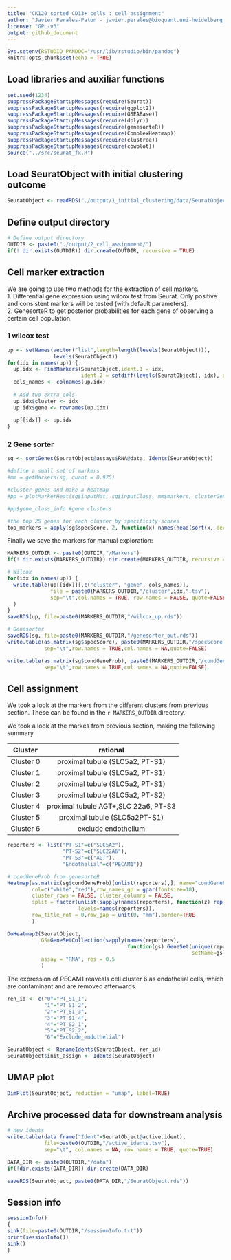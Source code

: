 ```yaml
---
title: "CK120 sorted CD13+ cells : cell assignment"
author: "Javier Perales-Paton - javier.perales@bioquant.uni-heidelberg.de"
license: "GPL-v3"
output: github_document
---
```



```r
Sys.setenv(RSTUDIO_PANDOC="/usr/lib/rstudio/bin/pandoc")
knitr::opts_chunk$set(echo = TRUE)
```

## Load libraries and auxiliar functions
```r
set.seed(1234)
suppressPackageStartupMessages(require(Seurat))
suppressPackageStartupMessages(require(ggplot2))
suppressPackageStartupMessages(require(GSEABase))
suppressPackageStartupMessages(require(dplyr))
suppressPackageStartupMessages(require(genesorteR))
suppressPackageStartupMessages(require(ComplexHeatmap))
suppressPackageStartupMessages(require(clustree))
suppressPackageStartupMessages(require(cowplot))
source("../src/seurat_fx.R")
```

## Load SeuratObject with initial clustering outcome
```r
SeuratObject <- readRDS("./output/1_initial_clustering/data/SeuratObject.rds")
```
## Define output directory
```r
# Define output directory
OUTDIR <- paste0("./output/2_cell_assignment/")
if(! dir.exists(OUTDIR)) dir.create(OUTDIR, recursive = TRUE)
```

## Cell marker extraction
We are going to use two methods for the extraction of cell markers.   
1. Differential gene expression using wilcox test from Seurat. Only positive
   and consistent markers will be tested (with default parameters).   
2. GenesorteR to get posterior probabilities for each gene of observing a certain
cell population.

### 1 wilcox test

```r
up <- setNames(vector("list",length=length(levels(SeuratObject))), 
               levels(SeuratObject))
for(idx in names(up)) {
  up.idx <- FindMarkers(SeuratObject,ident.1 = idx, 
                        ident.2 = setdiff(levels(SeuratObject), idx), only.pos=T)
  cols_names <- colnames(up.idx)
  
  # Add two extra cols
  up.idx$cluster <- idx
  up.idx$gene <- rownames(up.idx)
  
  up[[idx]] <- up.idx
}
```

### 2 Gene sorter

```r
sg <- sortGenes(SeuratObject@assays$RNA@data, Idents(SeuratObject))

#define a small set of markers
#mm = getMarkers(sg, quant = 0.975)

#cluster genes and make a heatmap
#pp = plotMarkerHeat(sg$inputMat, sg$inputClass, mm$markers, clusterGenes=TRUE, outs = TRUE)

#pp$gene_class_info #gene clusters

#the top 25 genes for each cluster by specificity scores
top_markers = apply(sg$specScore, 2, function(x) names(head(sort(x, decreasing = TRUE), n = 25)))

```

Finally we save the markers for manual exploration:

```r
MARKERS_OUTDIR <- paste0(OUTDIR,"/Markers")
if(! dir.exists(MARKERS_OUTDIR)) dir.create(MARKERS_OUTDIR, recursive = TRUE)

# Wilcox
for(idx in names(up)) {
  write.table(up[[idx]][,c("cluster", "gene", cols_names)],
              file = paste0(MARKERS_OUTDIR,"/cluster",idx,".tsv"),
              sep="\t",col.names = TRUE, row.names = FALSE, quote=FALSE
  )
}
saveRDS(up, file=paste0(MARKERS_OUTDIR,"/wilcox_up.rds"))

# Genesorter
saveRDS(sg, file=paste0(MARKERS_OUTDIR,"/genesorter_out.rds"))
write.table(as.matrix(sg$specScore), paste0(MARKERS_OUTDIR,"/specScore.tsv"),
            sep="\t",row.names = TRUE,col.names = NA,quote=FALSE)

write.table(as.matrix(sg$condGeneProb), paste0(MARKERS_OUTDIR,"/condGeneProb.tsv"),
            sep="\t",row.names = TRUE,col.names = NA,quote=FALSE)
```


## Cell assignment
We took a look at the markers from the different clusters from previous section. These can be found in the `r MARKERS_OUTDIR` directory.

We took a look at the markes from previous section, making the following summary

| Cluster | rational |
|:---:|:---:|
| Cluster 0 | proximal tubule (SLC5a2, PT-S1) |
| Cluster 1 | proximal tubule (SLC5a2, PT-S1) |
| Cluster 2 | proximal tubule (SLC5a2, PT-S1) |
| Cluster 3 | proximal tubule (SLC5a2, PT-S2) |
| Cluster 4 | proximal tubule  AGT+,SLC 22a6, PT-S3 |
| Cluster 5 | proximal tubule (SLC5a2PT-S1) |
| Cluster 6 | exclude endothelium |

```r
reporters <- list("PT-S1"=c("SLC5A2"),
                  "PT-S2"=c("SLC22A6"),
                  "PT-S3"=c("AGT"),
                  "Endothelial"=c("PECAM1"))
```

```r
# condGeneProb from genesorteR
Heatmap(as.matrix(sg$condGeneProb)[unlist(reporters),], name="condGeneProb",
        col=c("white","red"),row_names_gp = gpar(fontsize=10),
        cluster_rows = FALSE, cluster_columns = FALSE,
        split = factor(unlist(sapply(names(reporters), function(z) rep(z,length(reporters[[z]])))),
                       levels=names(reporters)),
        row_title_rot = 0,row_gap = unit(0, "mm"),border=TRUE
        )
```

```r
DoHeatmap2(SeuratObject, 
           GS=GeneSetCollection(sapply(names(reporters), 
                                       function(gs) GeneSet(unique(reporters[[gs]]), 
                                                            setName=gs))),
           assay = "RNA", res = 0.5
           )
```

The expression of PECAM1 reaveals cell cluster 6 as endothelial cells,
which are contaminant and are removed afterwards.


```r
ren_id <- c("0"="PT_S1_1",
            "1"="PT_S1_2",
            "2"="PT_S1_3",
            "3"="PT_S1_4",
            "4"="PT_S2_1",
            "5"="PT_S2_2",
            "6"="Exclude_endothelial")
```


```r
SeuratObject <- RenameIdents(SeuratObject, ren_id)
SeuratObject$init_assign <- Idents(SeuratObject)
```


## UMAP plot
```r
DimPlot(SeuratObject, reduction = "umap", label=TRUE)
```

## Archive processed data for downstream analysis

```r
# new idents
write.table(data.frame("Ident"=SeuratObject@active.ident),
            file=paste0(OUTDIR,"/active_idents.tsv"),
            sep="\t", col.names = NA, row.names = TRUE, quote=TRUE)
```

```r
DATA_DIR <- paste0(OUTDIR,"/data")
if(!dir.exists(DATA_DIR)) dir.create(DATA_DIR)
```

```r
saveRDS(SeuratObject, paste0(DATA_DIR,"/SeuratObject.rds"))
```                                                                                                                                                                                                         

## Session info

```r
sessionInfo()
{                                                                                                                                                                                                           
sink(file=paste0(OUTDIR,"/sessionInfo.txt"))
print(sessionInfo())
sink()
}
```
